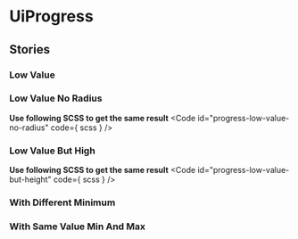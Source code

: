 
<Meta of={stories}/>

# UiProgress
<Canvas of={stories.Common} />
<Controls of={stories.Common}/>

## Stories
### Low Value
<Canvas of={stories.LowValue}/>

### Low Value No Radius
<Canvas of={stories.LowValueNoRadius}/>

**Use following SCSS to get the same result**
<Code
  id="progress-low-value-no-radius"
  code={ scss }
/>

### Low Value But High
<Canvas of={stories.LowValueButHigh}/>

**Use following SCSS to get the same result**
<Code
  id="progress-low-value-but-height"
  code={ scss }
/>

### With Different Minimum
<Canvas of={stories.WithDifferentMinimum}/>

### With Same Value Min And Max
<Canvas of={stories.WithSameValueMinAndMax}/>
